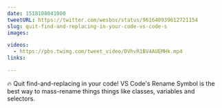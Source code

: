 ```yaml
---
date: 1518108041000
tweetURL: https://twitter.com/wesbos/status/961640939612721154
slug: quit-find-and-replacing-in-your-code-vs-code-s
images:

videos:
  - https://pbs.twimg.com/tweet_video/DVhvR1BV4AUEMHk.mp4
links:

---
```

🔥 Quit find-and-replacing in your code! VS Code's Rename Symbol is the best way to mass-rename things things like classes, variables and selectors.
